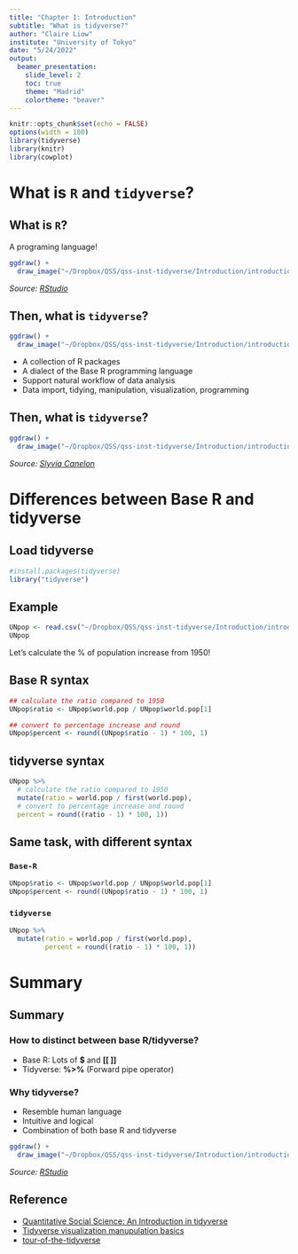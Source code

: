 ```yaml
---
title: "Chapter 1: Introduction"
subtitle: "What is tidyverse?"
author: "Claire Liow"
institute: "University of Tokyo"
date: "5/24/2022"
output: 
  beamer_presentation:
    slide_level: 2
    toc: true
    theme: "Madrid"
    colortheme: "beaver"
---
```


```r
knitr::opts_chunk$set(echo = FALSE)
options(width = 100)
library(tidyverse)
library(knitr)
library(cowplot)
```

# What is `R` and `tidyverse`?

## What is `R`?
A programing language!
```r
ggdraw() + 
  draw_image("~/Dropbox/QSS/qss-inst-tidyverse/Introduction/introduction_tidy_files/figure/R_as_a_language.png") 
```
*Source: [RStudio](https://www.rstudio.com/resources/webinars/tidyverse-visualization-manipulation-basics/)*

\newpage
## Then, what is `tidyverse`?
```r
ggdraw() + 
  draw_image("~/Dropbox/QSS/qss-inst-tidyverse/Introduction/introduction_tidy_files/figure/tidyverse_logo.png") 
```
- A collection of R packages 
- A dialect of the Base R programming language
- Support natural workflow of data analysis
- Data import, tidying, manipulation, visualization, programming

\newpage
## Then, what is `tidyverse`?
```r
ggdraw() + 
  draw_image("~/Dropbox/QSS/qss-inst-tidyverse/Introduction/introduction_tidy_files/figure/packages.png") 
```
*Source: [Slyvia Canelon](https://github.com/spcanelon/tour-of-the-tidyverse/blob/master/images/pptx/tidyverse.png)*

\newpage

# Differences between Base R and tidyverse
## Load tidyverse
```r
#install.packages(tidyverse)
library("tidyverse")
```

## Example
```r
UNpop <- read.csv("~/Dropbox/QSS/qss-inst-tidyverse/Introduction/introduction_tidy_files/data/UNpop.csv")
UNpop
```

Let's calculate the \% of population increase from 1950!

\newpage

## Base R syntax
```r
## calculate the ratio compared to 1950
UNpop$ratio <- UNpop$world.pop / UNpop$world.pop[1] 

## convert to percentage increase and round
UNpop$percent <- round((UNpop$ratio - 1) * 100, 1)
```

\newpage

## tidyverse syntax
```r
UNpop %>% 
  # calculate the ratio compared to 1950
  mutate(ratio = world.pop / first(world.pop), 
  # convert to percentage increase and round
  percent = round((ratio - 1) * 100, 1)) 
```

\newpage

## Same task, with different syntax
### `Base-R`
```r
UNpop$ratio <- UNpop$world.pop / UNpop$world.pop[1] 
UNpop$percent <- round((UNpop$ratio - 1) * 100, 1)
```

### `tidyverse`
```r
UNpop %>% 
  mutate(ratio = world.pop / first(world.pop),
         percent = round((ratio - 1) * 100, 1)) 
```

\newpage

# Summary
## Summary
### How to distinct between base R/tidyverse?
- Base R: Lots of **$** and **[[ ]]**
- Tidyverse: **%>%** (Forward pipe operator)

### Why tidyverse?
- Resemble human language 
- Intuitive and logical 
- Combination of both base R and tidyverse

```r
ggdraw() + 
  draw_image("~/Dropbox/QSS/qss-inst-tidyverse/Introduction/introduction_tidy_files/figure/pipe.png") 
```
*Source: [RStudio](https://www.rstudio.com/resources/webinars/tidyverse-visualization-manipulation-basics/)*

## Reference
- [Quantitative Social Science: An Introduction in tidyverse](https://press.princeton.edu/books/hardcover/9780691222271/quantitative-social-science)
- [Tidyverse visualization manupulation basics](https://www.rstudio.com/resources/webinars/tidyverse-visualization-manipulation-basics/)
- [tour-of-the-tidyverse](https://github.com/spcanelon/tour-of-the-tidyverse/blob/master/images/pptx/tidyverse.png)
